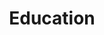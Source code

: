 ---
title: 'Education'
slogan: 'We believe learners can be explorers'
icon: '/icons/about-education.png'
vision: 'Future learners main sources of education is not only through teahcers in schools, but from the society, the planet and each other. They will have ability to turn learnings into action or business. We belive learners will be explorers.'
---